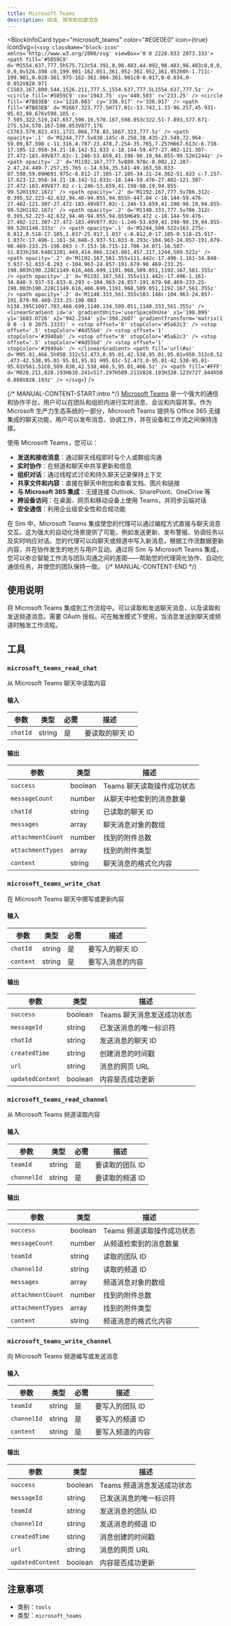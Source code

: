 ```yaml
---
title: Microsoft Teams
description: 阅读、撰写和创建消息
---
```



<BlockInfoCard 
  type="microsoft_teams"
  color="#E0E0E0"
  icon={true}
  iconSvg={`<svg className="block-icon"  xmlns='http://www.w3.org/2000/svg' viewBox='0 0 2228.833 2073.333'>
      <path
        fill='#5059C9'
        d='M1554.637,777.5h575.713c54.391,0,98.483,44.092,98.483,98.483c0,0,0,0,0,0v524.398 c0,199.901-162.051,361.952-361.952,361.952h0h-1.711c-199.901,0.028-361.975-162-362.004-361.901c0-0.017,0-0.034,0-0.052V828.971 C1503.167,800.544,1526.211,777.5,1554.637,777.5L1554.637,777.5z'
      />
      <circle fill='#5059C9' cx='1943.75' cy='440.583' r='233.25' />
      <circle fill='#7B83EB' cx='1218.083' cy='336.917' r='336.917' />
      <path
        fill='#7B83EB'
        d='M1667.323,777.5H717.01c-53.743,1.33-96.257,45.931-95.01,99.676v598.105 c-7.505,322.519,247.657,590.16,570.167,598.053c322.51-7.893,577.671-275.534,570.167-598.053V877.176 C1763.579,823.431,1721.066,778.83,1667.323,777.5z'
      />
      <path
        opacity='.1'
        d='M1244,777.5v838.145c-0.258,38.435-23.549,72.964-59.09,87.598 c-11.316,4.787-23.478,7.254-35.765,7.257H667.613c-6.738-17.105-12.958-34.21-18.142-51.833 c-18.144-59.477-27.402-121.307-27.472-183.49V877.02c-1.246-53.659,41.198-98.19,94.855-99.52H1244z'
      />
      <path
        opacity='.2'
        d='M1192.167,777.5v889.978c-0.002,12.287-2.47,24.449-7.257,35.765 c-14.634,35.541-49.163,58.833-87.598,59.09H691.975c-8.812-17.105-17.105-34.21-24.362-51.833 c-7.257-17.623-12.958-34.21-18.142-51.833c-18.144-59.476-27.402-121.307-27.472-183.49V877.02 c-1.246-53.659,41.198-98.19,94.855-99.52H1192.167z'
      />
      <path
        opacity='.2'
        d='M1192.167,777.5v786.312c-0.395,52.223-42.632,94.46-94.855,94.855h-447.84 c-18.144-59.476-27.402-121.307-27.472-183.49V877.02c-1.246-53.659,41.198-98.19,94.855-99.52H1192.167z'
      />
      <path
        opacity='.2'
        d='M1140.333,777.5v786.312c-0.395,52.223-42.632,94.46-94.855,94.855H649.472 c-18.144-59.476-27.402-121.307-27.472-183.49V877.02c-1.246-53.659,41.198-98.19,94.855-99.52H1140.333z'
      />
      <path
        opacity='.1'
        d='M1244,509.522v163.275c-8.812,0.518-17.105,1.037-25.917,1.037 c-8.812,0-17.105-0.518-25.917-1.037c-17.496-1.161-34.848-3.937-51.833-8.293c-104.963-24.857-191.679-98.469-233.25-198.003 c-7.153-16.715-12.706-34.071-16.587-51.833h258.648C1201.449,414.866,1243.801,457.217,1244,509.522z'
      />
      <path
        opacity='.2'
        d='M1192.167,561.355v111.442c-17.496-1.161-34.848-3.937-51.833-8.293 c-104.963-24.857-191.679-98.469-233.25-198.003h190.228C1149.616,466.699,1191.968,509.051,1192.167,561.355z'
      />
      <path
        opacity='.2'
        d='M1192.167,561.355v111.442c-17.496-1.161-34.848-3.937-51.833-8.293 c-104.963-24.857-191.679-98.469-233.25-198.003h190.228C1149.616,466.699,1191.968,509.051,1192.167,561.355z'
      />
      <path
        opacity='.2'
        d='M1140.333,561.355v103.148c-104.963-24.857-191.679-98.469-233.25-198.003 h138.395C1097.783,466.699,1140.134,509.051,1140.333,561.355z'
      />
      <linearGradient
        id='a'
        gradientUnits='userSpaceOnUse'
        x1='198.099'
        y1='1683.0726'
        x2='942.2344'
        y2='394.2607'
        gradientTransform='matrix(1 0 0 -1 0 2075.3333)'
      >
        <stop offset='0' stopColor='#5a62c3' />
        <stop offset='.5' stopColor='#4d55bd' />
        <stop offset='1' stopColor='#3940ab' />
        <stop offset='0' stopColor='#5a62c3' />
        <stop offset='.5' stopColor='#4d55bd' />
        <stop offset='1' stopColor='#3940ab' />
      </linearGradient>
      <path
        fill='url(#a)'
        d='M95.01,466.5h950.312c52.473,0,95.01,42.538,95.01,95.01v950.312c0,52.473-42.538,95.01-95.01,95.01 H95.01c-52.473,0-95.01-42.538-95.01-95.01V561.51C0,509.038,42.538,466.5,95.01,466.5z'
      />
      <path
        fill='#FFF'
        d='M820.211,828.193H630.241v517.297H509.211V828.193H320.123V727.844h500.088V828.193z'
      />
    </svg>`}
/>

{/* MANUAL-CONTENT-START:intro */}
[Microsoft Teams](https://teams.microsoft.com) 是一个强大的通信和协作平台，用户可以在团队和组织内进行实时消息、会议和内容共享。作为 Microsoft 生产力生态系统的一部分，Microsoft Teams 提供与 Office 365 无缝集成的聊天功能，用户可以发布消息、协调工作，并在设备和工作流之间保持连接。

使用 Microsoft Teams，您可以：

- **发送和接收消息**：通过聊天线程即时与个人或群组沟通  
- **实时协作**：在频道和聊天中共享更新和信息  
- **组织对话**：通过线程式讨论和持久聊天记录保持上下文  
- **共享文件和内容**：直接在聊天中附加和查看文档、图片和链接  
- **与 Microsoft 365 集成**：无缝连接 Outlook、SharePoint、OneDrive 等  
- **跨设备访问**：在桌面、网页和移动设备上使用 Teams，并同步云端对话  
- **安全通信**：利用企业级安全性和合规功能

在 Sim 中，Microsoft Teams 集成使您的代理可以通过编程方式直接与聊天消息交互。这为强大的自动化场景提供了可能，例如发送更新、发布警报、协调任务以及实时响应对话。您的代理可以向聊天或频道中写入新消息，根据工作流数据更新内容，并在协作发生的地方与用户互动。通过将 Sim 与 Microsoft Teams 集成，您可以弥合智能工作流与团队沟通之间的差距——帮助您的代理简化协作、自动化通信任务，并使您的团队保持一致。
{/* MANUAL-CONTENT-END */}

## 使用说明

将 Microsoft Teams 集成到工作流程中。可以读取和发送聊天消息，以及读取和发送频道消息。需要 OAuth 授权。可在触发模式下使用，当消息发送到聊天或频道时触发工作流程。

## 工具

### `microsoft_teams_read_chat`

从 Microsoft Teams 聊天中读取内容

#### 输入

| 参数 | 类型 | 必需 | 描述 |
| --------- | ---- | -------- | ----------- |
| `chatId` | string | 是 | 要读取的聊天 ID |

#### 输出

| 参数 | 类型 | 描述 |
| --------- | ---- | ----------- |
| `success` | boolean | Teams 聊天读取操作成功状态 |
| `messageCount` | number | 从聊天中检索到的消息数量 |
| `chatId` | string | 已读取的聊天 ID |
| `messages` | array | 聊天消息对象的数组 |
| `attachmentCount` | number | 找到的附件总数 |
| `attachmentTypes` | array | 找到的附件类型 |
| `content` | string | 聊天消息的格式化内容 |

### `microsoft_teams_write_chat`

在 Microsoft Teams 聊天中撰写或更新内容

#### 输入

| 参数 | 类型 | 必需 | 描述 |
| --------- | ---- | -------- | ----------- |
| `chatId` | string | 是 | 要写入的聊天 ID |
| `content` | string | 是 | 要写入消息的内容 |

#### 输出

| 参数 | 类型 | 描述 |
| --------- | ---- | ----------- |
| `success` | boolean | Teams 聊天消息发送成功状态 |
| `messageId` | string | 已发送消息的唯一标识符 |
| `chatId` | string | 发送消息的聊天 ID |
| `createdTime` | string | 创建消息的时间戳 |
| `url` | string | 消息的网页 URL |
| `updatedContent` | boolean | 内容是否成功更新 |

### `microsoft_teams_read_channel`

从 Microsoft Teams 频道读取内容

#### 输入

| 参数 | 类型 | 必需 | 描述 |
| --------- | ---- | -------- | ----------- |
| `teamId` | string | 是 | 要读取的团队 ID |
| `channelId` | string | 是 | 要读取的频道 ID |

#### 输出

| 参数 | 类型 | 描述 |
| --------- | ---- | ----------- |
| `success` | boolean | Teams 频道读取操作成功状态 |
| `messageCount` | number | 从频道检索到的消息数量 |
| `teamId` | string | 读取的团队 ID |
| `channelId` | string | 读取的频道 ID |
| `messages` | array | 频道消息对象的数组 |
| `attachmentCount` | number | 找到的附件总数 |
| `attachmentTypes` | array | 找到的附件类型 |
| `content` | string | 频道消息的格式化内容 |

### `microsoft_teams_write_channel`

向 Microsoft Teams 频道编写或发送消息

#### 输入

| 参数 | 类型 | 必需 | 描述 |
| --------- | ---- | -------- | ----------- |
| `teamId` | string | 是 | 要写入的团队 ID |
| `channelId` | string | 是 | 要写入的频道 ID |
| `content` | string | 是 | 要写入频道的内容 |

#### 输出

| 参数 | 类型 | 描述 |
| --------- | ---- | ----------- |
| `success` | boolean | Teams 频道消息发送成功状态 |
| `messageId` | string | 已发送消息的唯一标识符 |
| `teamId` | string | 发送消息的团队 ID |
| `channelId` | string | 发送消息的频道 ID |
| `createdTime` | string | 消息创建的时间戳 |
| `url` | string | 消息的网页 URL |
| `updatedContent` | boolean | 内容是否成功更新 |

## 注意事项

- 类别：`tools`
- 类型：`microsoft_teams`
